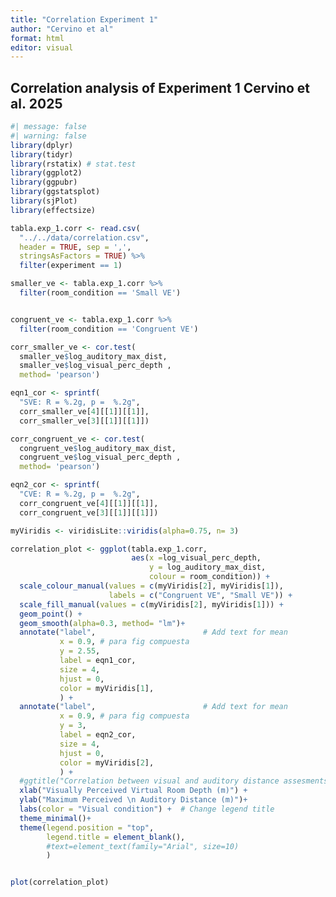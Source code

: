 ```yaml
---
title: "Correlation Experiment 1"
author: "Cervino et al"
format: html
editor: visual
---
```


## Correlation analysis of Experiment 1 Cervino et al. 2025

```r
#| message: false
#| warning: false
library(dplyr)
library(tidyr)
library(rstatix) # stat.test
library(ggplot2)
library(ggpubr)
library(ggstatsplot)
library(sjPlot)
library(effectsize)
```

```r
tabla.exp_1.corr <- read.csv(
  "../../data/correlation.csv", 
  header = TRUE, sep = ',',
  stringsAsFactors = TRUE) %>%
  filter(experiment == 1)

smaller_ve <- tabla.exp_1.corr %>%
  filter(room_condition == 'Small VE')


congruent_ve <- tabla.exp_1.corr %>%
  filter(room_condition == 'Congruent VE')

corr_smaller_ve <- cor.test(
  smaller_ve$log_auditory_max_dist,
  smaller_ve$log_visual_perc_depth , 
  method= 'pearson')

eqn1_cor <- sprintf(
  "SVE: R = %.2g, p =  %.2g",
  corr_smaller_ve[4][[1]][[1]],
  corr_smaller_ve[3][[1]][[1]])

corr_congruent_ve <- cor.test(
  congruent_ve$log_auditory_max_dist,
  congruent_ve$log_visual_perc_depth , 
  method= 'pearson')

eqn2_cor <- sprintf(
  "CVE: R = %.2g, p =  %.2g",
  corr_congruent_ve[4][[1]][[1]],
  corr_congruent_ve[3][[1]][[1]])

myViridis <- viridisLite::viridis(alpha=0.75, n= 3)

correlation_plot <- ggplot(tabla.exp_1.corr, 
                           aes(x =log_visual_perc_depth, 
                               y = log_auditory_max_dist,
                               colour = room_condition)) +
  scale_colour_manual(values = c(myViridis[2], myViridis[1]),
                      labels = c("Congruent VE", "Small VE")) +
  scale_fill_manual(values = c(myViridis[2], myViridis[1])) +
  geom_point() +
  geom_smooth(alpha=0.3, method= "lm")+
  annotate("label",                        # Add text for mean
           x = 0.9, # para fig compuesta
           y = 2.55,
           label = eqn1_cor,
           size = 4,
           hjust = 0,
           color = myViridis[1],
           ) +
  annotate("label",                        # Add text for mean
           x = 0.9, # para fig compuesta
           y = 3,
           label = eqn2_cor,
           size = 4,
           hjust = 0,
           color = myViridis[2],
           ) +
  #ggtitle("Correlation between visual and auditory distance assesments (log log)") +
  xlab("Visually Perceived Virtual Room Depth (m)") +
  ylab("Maximum Perceived \n Auditory Distance (m)")+
  labs(color = "Visual condition") +  # Change legend title
  theme_minimal()+
  theme(legend.position = "top",
        legend.title = element_blank(),
        #text=element_text(family="Arial", size=10)
        ) 


plot(correlation_plot)
```

